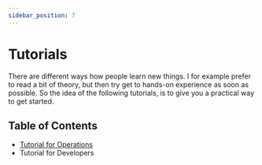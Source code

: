 ```yaml
---
sidebar_position: 7
---
```


# Tutorials

There are different ways how people learn new things. I for example prefer to
read a bit of theory, but then try get to hands-on experience as soon as
possible. So the idea of the following tutorials, is to give you a practical way
to get started.

## Table of Contents

- [Tutorial for Operations](tutorials/ops-tutorial)
- Tutorial for Developers
